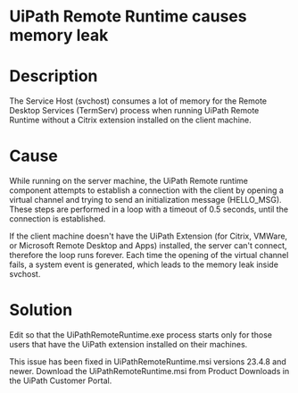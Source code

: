 ﻿# UiPath Remote Runtime causes memory leak 

# Description

The Service Host (svchost) consumes a lot of memory for
                                the Remote Desktop Services (TermServ) process when
                                running UiPath Remote Runtime without a Citrix extension installed
                                on the client machine.

# Cause

While running on the server machine, the UiPath Remote runtime component
                                attempts to establish a connection with the client by opening a
                                virtual channel and trying to send an initialization message
                                        (HELLO_MSG). These steps are performed in a
                                loop with a timeout of 0.5 seconds, until the connection is
                                established.

If the client machine doesn't have the UiPath Extension (for Citrix,
                                VMWare, or Microsoft Remote Desktop and Apps) installed, the server
                                can't connect, therefore the loop runs forever. Each time the
                                opening of the virtual channel fails, a system event is generated,
                                which leads to the memory leak inside svchost.

# Solution

Edit  so that the UiPathRemoteRuntime.exe process
                                starts only for those users that have the UiPath extension installed
                                on their machines.

This issue has been fixed in
                                        UiPathRemoteRuntime.msi versions 23.4.8 and
                                newer. Download the UiPathRemoteRuntime.msi from
                                Product Downloads in the UiPath Customer
                                Portal.
